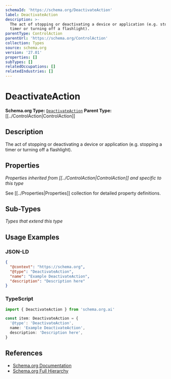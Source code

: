 ```yaml
---
schemaId: 'https://schema.org/DeactivateAction'
label: DeactivateAction
description: >-
  The act of stopping or deactivating a device or application (e.g. stopping a
  timer or turning off a flashlight).
parentType: ControlAction
parentUrl: 'https://schema.org/ControlAction'
collection: Types
source: schema.org
version: '27.01'
properties: []
subTypes: []
relatedOccupations: []
relatedIndustries: []
---
```

# DeactivateAction

**Schema.org Type:** [`DeactivateAction`](https://schema.org/DeactivateAction)
**Parent Type:** [[../ControlAction|ControlAction]]

## Description

The act of stopping or deactivating a device or application (e.g. stopping a timer or turning off a flashlight).

## Properties

*Properties inherited from [[../ControlAction|ControlAction]] and specific to this type*

See [[../Properties|Properties]] collection for detailed property definitions.

## Sub-Types

*Types that extend this type*

## Usage Examples

### JSON-LD

```json
{
  "@context": "https://schema.org",
  "@type": "DeactivateAction",
  "name": "Example DeactivateAction",
  "description": "Description here"
}
```

### TypeScript

```typescript
import { DeactivateAction } from 'schema.org.ai'

const item: DeactivateAction = {
  '@type': 'DeactivateAction',
  name: 'Example DeactivateAction',
  description: 'Description here',
}
```

## References

- [Schema.org Documentation](https://schema.org/DeactivateAction)
- [Schema.org Full Hierarchy](https://schema.org/docs/full.html)
